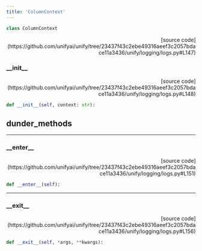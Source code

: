 ```yaml
---
title: 'ColumnContext'
---
```


```python
class ColumnContext
```

<p align="right">[source code](https://github.com/unifyai/unify/tree/23437f43c2ebe49316aeef3c2057bdace11a3436/unify/logging/logs.py#L147)</p>



### \_\_init\_\_

<p align="right">[source code](https://github.com/unifyai/unify/tree/23437f43c2ebe49316aeef3c2057bdace11a3436/unify/logging/logs.py#L148)</p>

```python
def __init__(self, context: str):
```



## dunder_methods

---

### \_\_enter\_\_

<p align="right">[source code](https://github.com/unifyai/unify/tree/23437f43c2ebe49316aeef3c2057bdace11a3436/unify/logging/logs.py#L151)</p>

```python
def __enter__(self):
```



---

### \_\_exit\_\_

<p align="right">[source code](https://github.com/unifyai/unify/tree/23437f43c2ebe49316aeef3c2057bdace11a3436/unify/logging/logs.py#L156)</p>

```python
def __exit__(self, *args, **kwargs):
```

